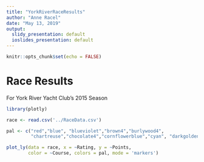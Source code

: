```yaml
---
title: "YorkRiverRaceResults"
author: "Anne Racel"
date: "May 13, 2019"
output:
  slidy_presentation: default
  ioslides_presentation: default
---
```


```r
knitr::opts_chunk$set(echo = FALSE)
```

# Race Results

For York River Yacht Club's 2015 Season

```r
library(plotly)

race <- read.csv('../RaceData.csv')

pal <- c("red","blue", "blueviolet","brown4","burlywood4",
         "chartreuse","chocolate4","cornflowerblue","cyan", "darkgoldenrod4")

plot_ly(data = race, x = ~Rating, y = ~Points, 
        color = ~Course, colors = pal, mode = 'markers')

```